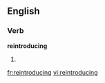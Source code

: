 
==English==

===Verb===
'''reintroducing'''

# {{present participle of|[[reintroduce]]}}

[[fr:reintroducing]]
[[vi:reintroducing]]